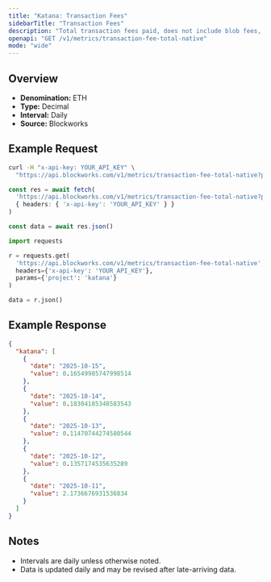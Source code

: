 ```yaml
---
title: "Katana: Transaction Fees"
sidebarTitle: "Transaction Fees"
description: "Total transaction fees paid, does not include blob fees, out-of-protocol tips, or additional sources of revenue"
openapi: "GET /v1/metrics/transaction-fee-total-native"
mode: "wide"
---
```


## Overview

- **Denomination:** ETH
- **Type:** Decimal
- **Interval:** Daily
- **Source:** Blockworks

## Example Request

<CodeGroup>

```bash cURL
curl -H "x-api-key: YOUR_API_KEY" \
  "https://api.blockworks.com/v1/metrics/transaction-fee-total-native?project=katana"
```

```typescript TypeScript
const res = await fetch(
  'https://api.blockworks.com/v1/metrics/transaction-fee-total-native?project=katana',
  { headers: { 'x-api-key': 'YOUR_API_KEY' } }
)

const data = await res.json()
```

```python Python
import requests

r = requests.get(
  'https://api.blockworks.com/v1/metrics/transaction-fee-total-native',
  headers={'x-api-key': 'YOUR_API_KEY'},
  params={'project': 'katana'}
)

data = r.json()
```

</CodeGroup>

## Example Response

```json
{
  "katana": [
    {
      "date": "2025-10-15",
      "value": 0.16549985747998514
    },
    {
      "date": "2025-10-14",
      "value": 0.18304185348583543
    },
    {
      "date": "2025-10-13",
      "value": 0.11470744274580544
    },
    {
      "date": "2025-10-12",
      "value": 0.1357174535635289
    },
    {
      "date": "2025-10-11",
      "value": 2.1736676931536834
    }
  ]
}
```

## Notes
- Intervals are daily unless otherwise noted.
- Data is updated daily and may be revised after late-arriving data.